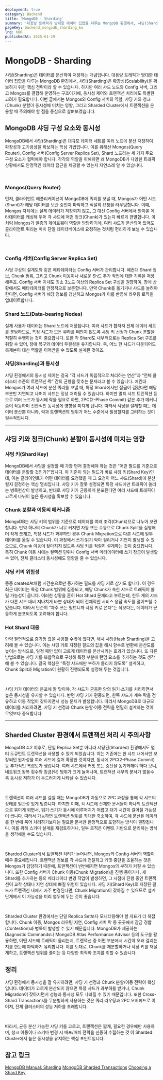 ```yaml
---
deployment: true
category: Backend
title: 'MongoDB - Sharding'
summary: '대용량 트래픽과 방대한 데이터 집합을 다루는 MongoDB 환경에서, 샤딩(Sharding)은 확장성(Scalability)을 확보하기 위한 핵심 전략입니다.'
pageKey: backend_mongodb_sharding_ko
lng: KOR
publishedAt: 2025-01-29
---
```


# MongoDB - Sharding

샤딩(Sharding)은 데이터를 분산하여 저장하는 개념입니다. 대용량 트래픽과 방대한 데이터 집합을 다루는 MongoDB 환경에서, 샤딩(Sharding)은 확장성(Scalability)을 확보하기 위한 핵심 전략이라 할 수 있습니다. 하지만 여러 샤드 노드와 Config 서버, 그리고 Mongos를 결합해 운영하는 구조이기에, 동시성 제어와 트랜잭션 처리에도 특별한 고려가 필요합니다. 이번 글에서는 Mongos와 Config 서버의 역할, 샤딩 키와 청크(Chunk) 분할이 동시성에 미치는 영향, 그리고 Sharded Cluster에서 트랜잭션을 운용할 때 주의해야 할 점을 중심으로 살펴보겠습니다.

## MongoDB 샤딩 구성 요소와 동시성

MongoDB에서 샤딩(Sharding)은 대규모 데이터 세트를 여러 노드에 분산 저장하여 확장성과 고가용성을 확보하는 핵심 기법입니다. 이를 위해선 Mongos(Query Router), Config 서버(Config Server Replica Set), Shard 노드라는 세 가지 주요 구성 요소가 협력해야 합니다. 각각의 역할을 이해하면 왜 MongoDB가 다양한 트래픽 상황에서도 안정적인 데이터 접근을 제공할 수 있는지 자연스레 알 수 있습니다.

<br />

### Mongos(Query Router)

먼저, 클라이언트 애플리케이션이 MongoDB에 쿼리를 보낼 때, Mongos가 어떤 샤드(Shard)가 해당 데이터를 보관 중인지 파악하고 적절히 요청을 라우팅합니다. 이때, Mongos 자체에는 실제 데이터가 저장되지 않고, 그 대신 Config 서버에서 받아온 메타데이터를 캐싱해 두어 각 샤드에 어떤 청크(Chunk)가 있는지 빠르게 판별합니다. 이처럼 Mongos가 일종의 게이트웨이 역할을 담당하기에, 여러 샤드가 분산되어 있어도 클라이언트 쿼리는 마치 단일 데이터베이스에 요청하는 것처럼 편리하게 보낼 수 있습니다.

<br />

### Config 서버(Config Server Replica Set)

샤딩 구성의 설계도와 같은 메타데이터는 Config 서버가 관리합니다. 예컨대 Shard 정보, Chunk 범위, 그리고 Chunk 이동이나 새로운 Sh드 추가 작업에 대한 기록을 저장해두죠. Config 서버 자체도 최소 3노드 이상의 Replica Set 구성을 권장하여, 장애 상황에서도 메타데이터를 안정적으로 보존합니다. 만약 Chunk를 옮기거나 샤드를 늘려야 한다면, Config 서버가 해당 정보를 갱신하고 Mongos가 이를 반영해 라우팅 로직을 업데이트합니다.

### Shard 노드(Data-bearing Nodes)

실제 사용자 데이터는 Shard 노드에 저장됩니다. 여러 샤드가 합쳐져 전체 데이터 세트를 분담하므로, 특정 샤드가 모든 부하를 떠안지 않도록 샤딩 키 선정과 Chunk 분할을 적절히 수행하는 것이 중요합니다. 또한 각 Shard도 내부적으로는 Replica Set 구조를 취할 수 있어, 장애 복구와 데이터 무결성을 유지합니다. 즉, 어느 한 샤드가 다운되어도 복제본이 대신 역할을 이어받을 수 있도록 설계된 것이죠.

### 샤딩(Sharding)과 동시성

샤딩 환경에서의 동시성 제어는 결국 “각 샤드가 독립적으로 처리하는 연산”과 “전체 클러스터 수준의 트랜잭션·락” 간의 균형을 맞추는 문제라고 볼 수 있습니다. 예컨대 Mongos가 여러 샤드에 분산 쿼리를 보낼 때, 특정 Shard에서만 잠금이 걸렸다면 해당 부분만 지연되고 나머지 샤드는 정상 처리될 수 있습니다. 하지만 멀티 샤드 트랜잭션 등으로 여러 노드가 동시에 락을 필요로 하면, 2PC(2-Phase Commit) 같은 추가 메커니즘이 작동하며 전반적인 동시성에 영향을 미치게 됩니다. 따라서 샤딩을 설계할 때는 데이터 분산뿐 아니라, 락과 트랜잭션의 범위가 어느 수준에서 발생할지를 고려하는 것이 필수적입니다.

---

## 샤딩 키와 청크(Chunk) 분할이 동시성에 미치는 영향

### 샤딩 키(Shard Key)

MongoDB에서 샤딩을 설정할 때 가장 먼저 결정해야 하는 것은 “어떤 필드를 기준으로 데이터를 분할할 것인가?”입니다. 이 기준이 되는 필드가 바로 샤딩 키(Shard Key)인데, 이는 클라이언트가 어떤 데이터를 요청했을 때 그 요청이 어느 샤드(Shard)에 분산될지 결정하는 핵심 열쇠입니다. 샤딩 키가 잘못 설정되면 특정 샤드에만 트래픽이 쏠리는 병목현상이 발생하고, 반대로 샤딩 키가 균등하게 분포된다면 여러 샤드에 트래픽이 고르게 나뉘어 높은 동시성을 확보할 수 있습니다.

### Chunk 분할과 이동의 메커니즘

MongoDB는 샤딩 키의 범위를 기준으로 데이터를 여러 조각(Chunk)으로 나누어 보관합니다. 만약 하나의 Chunk가 너무 커지면 자동 또는 수동으로 Chunk Split을 실행해 더 작게 쪼개고, 특정 샤드가 과부하인 경우 Chunk Migration으로 다른 샤드에 일부 데이터를 옮길 수 있습니다. 이 과정에서 쓰기·읽기 락이 걸리거나 지연이 발생할 수 있으므로, Chunk 이동이 잦아지지 않도록 샤딩 키를 적절히 설계하는 것이 중요합니다. 특히 Chunk 이동 시에는 컬렉션 단위나 Config 서버 메타데이터에 쓰기 잠금이 발생할 수 있어, 전체 클러스터 동시성에도 영향을 줄 수 있습니다.

### 샤딩 키의 위험성

종종 createdAt처럼 시간순으로만 증가하는 필드를 샤딩 키로 삼기도 합니다. 이 경우 최근 데이터는 특정 Chunk 범위에 집중되고, 해당 Chunk가 속한 샤드로 트래픽이 쏠릴 가능성이 큽니다. 이러한 상황을 흔히 Hot Shard 문제라고 부르는데, 한두 개의 샤드가 다른 샤드 대비 지나치게 바쁜 상태가 되어 전체적인 서비스 응답 속도를 떨어뜨릴 수 있습니다. 따라서 단순히 “자주 쓰는 필드니까 샤딩 키로 쓴다”는 식보다는, 데이터가 균등하게 분포되도록 고려해야 합니다.

### Hot Shard 대응

만약 필연적으로 증가형 값을 사용할 수밖에 없다면, 해시 샤딩(Hash Sharding)을 고려해 볼 수 있습니다. 이는 샤딩 키로 지정된 필드의 값을 해시 함수로 변환해 분산도를 높이는 방식으로, 일정 패턴 없이 고르게 데이터를 분산시키는 효과가 있습니다. 또 다른 방법으로는 샤딩 키를 복합적으로 구성해 특정 부분에 랜덤 요소를 추가하는 것도 생각해 볼 수 있습니다. 결국 핵심은 “특정 샤드에만 부하가 몰리지 않도록” 설계하고, Chunk Split과 Migration이 원활히 진행되도록 설정해 두는 것입니다.

<br />

샤딩 키가 데이터의 분포에 잘 맞아야, 각 샤드가 균등한 양의 읽기·쓰기를 처리하면서 높은 동시성을 유지할 수 있습니다. 반면 샤딩 키가 편중되면, 한쪽 샤드가 계속 락을 점유하고 이동 작업이 잦아지면서 성능 문제가 발생합니다. 따라서 MongoDB로 대규모 데이터를 처리하려면, 샤딩 키 선정과 Chunk 분할·이동 전략을 면밀히 설계하는 것이 무엇보다 중요합니다.

---

## Sharded Cluster 환경에서 트랜잭션 처리 시 주의사항

MongoDB 4.2 이후로, 단일 Replica Set뿐 아니라 샤딩된(Sharded) 환경에서도 멀티 도큐먼트 트랜잭션을 사용할 수 있게 되었습니다. 이는 기존에는 한 샤드 내에서만 보장되던 원자성을 여러 샤드에 걸쳐 확장한 것이지만, 동시에 2PC(2-Phase Commit) 등 추가적인 복잡도가 생깁니다. 여러 샤드에서 커밋 또는 중단을 동기화해야 하다 보니, 네트워크 왕복 횟수와 잠금(락) 범위가 크게 늘어나며, 트랜잭션 내부의 문서가 많을수록 동시성 저하가 더 두드러지게 나타날 수 있습니다.

<br />

트랜잭션이 여러 샤드를 걸칠 때는 MongoDB가 자동으로 2PC 과정을 통해 각 샤드의 상태를 일관성 있게 맞춥니다. 하지만 이때, 각 샤드에 산재한 문서들이 하나의 트랜잭션으로 묶이게 되면서, 읽기·쓰기가 동시에 이루어지기 어렵고 대기 시간이 길어질 가능성이 큽니다. 따라서 가능하면 트랜잭션 범위를 최대한 축소하여, 각 샤드에 분산된 데이터를 한 번에 묶어 처리하기보다는 필요한 문서만 한정적으로 포함하는 방식이 권장됩니다. 이를 위해 스키마 설계를 재검토하거나, 일부 로직은 이벤트 기반으로 분리하는 방식을 생각해볼 수도 있습니다.

<br />

Sharded Cluster에서 트랜잭션 처리가 늘어나면, Mongos와 Config 서버의 역할이 매우 중요해집니다. 트랜잭션 정보를 각 샤드에 전달하고 커밋·중단을 조율하는 것은 Mongos가 담당하기 때문에, 트랜잭션이 빈번해지면 Mongos의 부하가 커질 수 있습니다. 또한 Config 서버가 Chunk 이동(Chunk Migration)을 진행 중이거나, 새 Shard를 추가하는 등의 메타데이터 변경 작업이 발생하면, 그 시점에 진행 중인 트랜잭션이 교착 상태나 지연 상태에 빠질 위험이 있습니다. 샤딩 키(Shard Key)로 지정된 필드가 트랜잭션 내에서 자주 변경된다면, Chunk Migration이 잦아질 수 있으므로 설계 단계에서 이 가능성을 미리 염두에 두는 것이 좋습니다.

<br />

Sharded Cluster 환경에서는 단일 Replica Set보다 모니터링해야 할 지표가 더 복잡합니다. Chunk 이동, Mongos 라우팅 지연, Config 서버 락 등 곳곳에서 잠금 경합(Contestion)과 병목이 발생할 수 있기 때문입니다. MongoDB가 제공하는 Diagnostic Commands나 MongoDB Atlas Performance Advisor 등의 도구를 활용하면, 어떤 샤드에 트래픽이 몰리는지, 트랜잭션 중 어떤 부분에서 시간이 오래 걸리는지를 한눈에 파악하기 유리합니다. 이를 토대로, Chunk를 재분할하거나 샤딩 키를 재설계하고, 트랜잭션 범위를 줄이는 등 다양한 최적화 조치를 취할 수 있습니다.

## 정리

샤딩 환경에서 동시성을 잘 유지하려면, 샤딩 키 선정과 Chunk 분할/이동 전략이 핵심입니다. 데이터가 고르게 분산되지 않으면 특정 샤드가 과부하를 받거나, Chunk Migration이 잦아지면서 성능과 동시성 모두 나빠질 수 있기 때문입니다. 또한 Cross-Shard Transactions를 무분별하게 사용하는 것은 쿼리 라우팅과 2PC 오버헤드로 이어져, 전체 클러스터의 성능 저하를 초래합니다.

<br />

따라서, 균등 분산 가능한 샤딩 키를 고르고, 트랜잭션은 짧게, 필요한 경우에만 사용하며, 청크 이동이나 스키마 변경 시 배포/배치 전략을 신중히 수립하는 것 이 Sharded Cluster에서 높은 동시성을 유지하는 핵심 포인트입니다.

## 참고 링크

[MongoDB Manual: Sharding](https://www.mongodb.com/docs/manual/sharding/)
[MongoDB Sharded Transactions](https://www.mongodb.com/docs/manual/core/transactions-sharded-clusters/)
[Choosing a Shard Key](https://www.mongodb.com/docs/manual/core/sharding-shard-key/)

